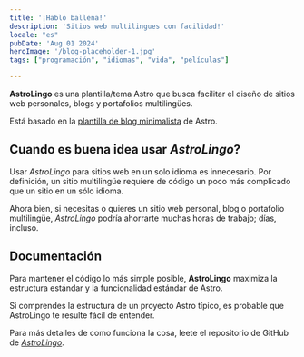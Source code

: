```yaml
---
title: '¡Hablo ballena!'
description: 'Sitios web multilingues con facilidad!'
locale: "es"
pubDate: 'Aug 01 2024'
heroImage: '/blog-placeholder-1.jpg'
tags: ["programación", "idiomas", "vida", "películas"]

---
```


**AstroLingo** es una plantilla/tema Astro que busca facilitar el diseño de sitios web personales, blogs y portafolios multilingües.

Está basado en la [plantilla de blog minimalista](https://astro.build/themes/details/blog/) de Astro.

## Cuando es buena idea usar *AstroLingo*?
Usar *AstroLingo* para sitios web en un solo idioma es innecesario. Por definición, un sitio multilingüe requiere de código un poco más complicado que un sitio en un sólo idioma.

Ahora bien, si necesitas o quieres un sitio web personal, blog o portafolio multilingüe, *AstroLingo* podría ahorrarte muchas horas de trabajo; días, incluso.

## Documentación
Para mantener el código lo más simple posible, **AstroLingo** maximiza la estructura estándar y la funcionalidad estándar de Astro.

Si comprendes la estructura de un proyecto Astro típico, es probable que AstroLingo te resulte fácil de entender.

Para más detalles de como funciona la cosa, leete el repositorio de GitHub de [*AstroLingo*](https://github.com/jbolns/astrolingo).
